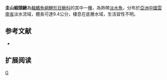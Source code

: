 {{Speciesbox 
| taxon = Paralepidocephalus guishanensis
| status = NE
| status_system = IUCN3.1
| authority =  [[李维贤|Li]], 2004
| synonyms = 
}}
'''圭山細頭鰍'''為[[輻鰭魚綱|輻鰭魚綱]][[鯉形目|鯉形目]][[鰍科|鰍科]]的其中一[[種|種]]，為熱帶[[淡水魚|淡水魚]]，分布於[[亞洲|亞洲]][[中國|中國]][[雲南省|雲南省]]淡水流域，體長可達9.4公分，棲息在底層水域，生活習性不明。

==参考文献==
{{refbegin}}
*{{FishBase_species|genus=Paralepidocephalus|species=guishanensis|year=2014|month=2}}
{{refend}}

== 扩展阅读 ==
{{refbegin}}
{{wikispecies-inline|Paralepidocephalus guishanensis|圭山細頭鰍}}
{{refend}}
{{Taxonbar|from=Q5530284}}

[[Category:細頭鰍屬|G]]


{{魚類小作品}}